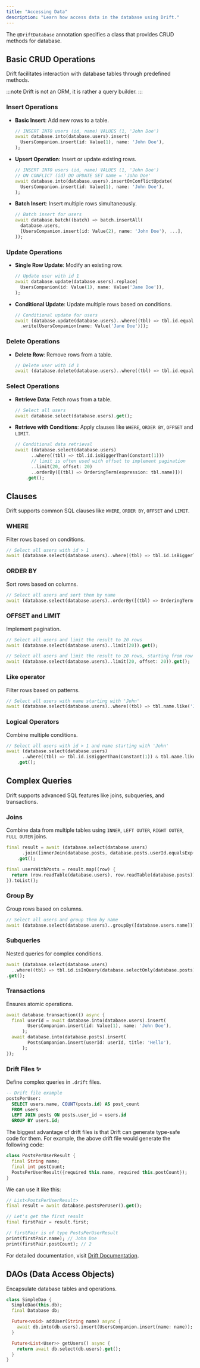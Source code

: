```yaml
---
title: "Accessing Data"
description: "Learn how access data in the database using Drift."
---
```



The `@DriftDatabase` annotation specifies a class that provides CRUD methods for database.

## Basic CRUD Operations

Drift facilitates interaction with database tables through predefined methods.

:::note
Drift is not an ORM, it is rather a query builder.
:::

### Insert Operations

- **Basic Insert**: Add new rows to a table.

  ```dart
  // INSERT INTO users (id, name) VALUES (1, 'John Doe')
  await database.into(database.users).insert(
    UsersCompanion.insert(id: Value(1), name: 'John Doe'),
  );
  ```

- **Upsert Operation**: Insert or update existing rows.

  ```dart
  // INSERT INTO users (id, name) VALUES (1, 'John Doe')
  // ON CONFLICT (id) DO UPDATE SET name = 'John Doe'
  await database.into(database.users).insertOnConflictUpdate(
    UsersCompanion.insert(id: Value(1), name: 'John Doe'),
  );
  ```

- **Batch Insert**: Insert multiple rows simultaneously.
  ```dart
  // Batch insert for users
  await database.batch((batch) => batch.insertAll(
    database.users,
    [UsersCompanion.insert(id: Value(2), name: 'John Doe'), ...],
  ));
  ```

### Update Operations

- **Single Row Update**: Modify an existing row.

  ```dart
  // Update user with id 1
  await database.update(database.users).replace(
    UsersCompanion(id: Value(1), name: Value('Jane Doe')),
  );
  ```

- **Conditional Update**: Update multiple rows based on conditions.
  ```dart
  // Conditional update for users
  await (database.update(database.users)..where((tbl) => tbl.id.equals(1)))
    .write(UsersCompanion(name: Value('Jane Doe')));
  ```

### Delete Operations

- **Delete Row**: Remove rows from a table.
  ```dart
  // Delete user with id 1
  await (database.delete(database.users)..where((tbl) => tbl.id.equals(1))).go();
  ```

### Select Operations

- **Retrieve Data**: Fetch rows from a table.

  ```dart
  // Select all users
  await database.select(database.users).get();
  ```

- **Retrieve with Conditions**: Apply clauses like `WHERE`, `ORDER BY`, `OFFSET` and `LIMIT`.
  ```dart
  // Conditional data retrieval
  await (database.select(database.users)
        ..where((tbl) => tbl.id.isBiggerThan(Constant(1)))
        // limit is often used with offset to implement pagination
        ..limit(20, offset: 20)
        ..orderBy([(tbl) => OrderingTerm(expression: tbl.name)]))
      .get();
  ```

## Clauses

Drift supports common SQL clauses like `WHERE`, `ORDER BY`, `OFFSET` and `LIMIT`.

### WHERE

Filter rows based on conditions.

```dart
// Select all users with id > 1
await (database.select(database.users)..where((tbl) => tbl.id.isBiggerThan(Constant(1)))).get();
```

### ORDER BY

Sort rows based on columns.

```dart
// Select all users and sort them by name
await (database.select(database.users)..orderBy([(tbl) => OrderingTerm(expression: tbl.name)])).get();
```

### OFFSET and LIMIT

Implement pagination.

```dart
// Select all users and limit the result to 20 rows
await (database.select(database.users)..limit(20)).get();

// Select all users and limit the result to 20 rows, starting from row 20
await (database.select(database.users)..limit(20, offset: 20)).get();
```

### Like operator

Filter rows based on patterns.

```dart
// Select all users with name starting with 'John'
await (database.select(database.users)..where((tbl) => tbl.name.like('John%'))).get();
```

### Logical Operators

Combine multiple conditions.

```dart
// Select all users with id > 1 and name starting with 'John'
await (database.select(database.users)
      ..where((tbl) => tbl.id.isBiggerThan(Constant(1)) & tbl.name.like('John%')))
    .get();
```

## Complex Queries

Drift supports advanced SQL features like joins, subqueries, and transactions.

### Joins

Combine data from multiple tables using `INNER`, `LEFT OUTER`, `RIGHT OUTER`, `FULL OUTER` joins.

```dart
final result = await (database.select(database.users)
      .join([innerJoin(database.posts, database.posts.userId.equalsExp(database.users.id))]))
    .get();

final usersWithPosts = result.map((row) {
  return (row.readTable(database.users), row.readTable(database.posts));
}).toList();
```

### Group By

Group rows based on columns.

```dart
// Select all users and group them by name
await (database.select(database.users)..groupBy([database.users.name])).get();
```

### Subqueries

Nested queries for complex conditions.

```dart
await (database.select(database.users)
  ..where((tbl) => tbl.id.isInQuery(database.selectOnly(database.posts)..addColumns([database.posuserId]))))
.get();
```

### Transactions

Ensures atomic operations.

```dart
await database.transaction(() async {
  final userId = await database.into(database.users).insert(
        UsersCompanion.insert(id: Value(1), name: 'John Doe'),
      );
  await database.into(database.posts).insert(
        PostsCompanion.insert(userId: userId, title: 'Hello'),
      );
});
```

### Drift Files ✨

Define complex queries in `.drift` files.

```sql
-- Drift file example
postsPerUser:
  SELECT users.name, COUNT(posts.id) AS post_count
  FROM users
  LEFT JOIN posts ON posts.user_id = users.id
  GROUP BY users.id;

```

The biggest advantage of drift files is that Drift can generate type-safe code for them.
For example, the above drift file would generate the following code:

```dart
class PostsPerUserResult {
  final String name;
  final int postCount;
  PostsPerUserResult({required this.name, required this.postCount});
}
```

We can use it like this:

```dart
// List<PostsPerUserResult>
final result = await database.postsPerUser().get();

// Let's get the first result
final firstPair = result.first;

// firstPair is of type PostsPerUserResult
print(firstPair.name); // John Doe
print(firstPair.postCount); // 2
```

For detailed documentation, visit [Drift Documentation](https://drift.simonbinder.eu/docs/sql-api/custom_queries/).

## DAOs (Data Access Objects)

Encapsulate database tables and operations.

```dart
class SimpleDao {
  SimpleDao(this.db);
  final Database db;

  Future<void> addUser(String name) async {
    await db.into(db.users).insert(UsersCompanion.insert(name: name));
  }

  Future<List<User>> getUsers() async {
    return await db.select(db.users).get();
  }
}
```
